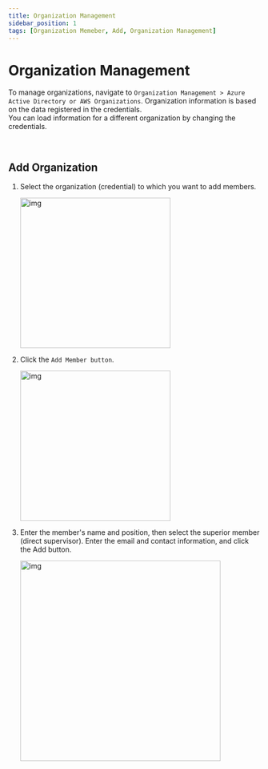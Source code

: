 ```yaml
---
title: Organization Management
sidebar_position: 1
tags: [Organization Memeber, Add, Organization Management]
---
```



# Organization Management

To manage organizations, navigate to `Organization Management > Azure Active Directory or AWS Organizations`.
Organization information is based on the data registered in the credentials. <br />
You can load information for a different organization by changing the credentials.

<p>&nbsp;</p>

## Add Organization

1. Select the organization (credential) to which you want to add members.

    <img width="300" src={org1} alt="img" />

2. Click the `Add Member button`.

    <img width="300" src={org3} alt="img" />

3. Enter the member's name and position, then select the superior member (direct supervisor). Enter the email and contact information, and click the Add button.

    <img width="400" src={org2} alt="img" />
